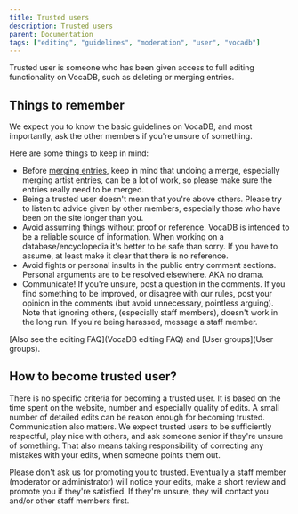 ---
title: Trusted users
description: Trusted users
parent: Documentation
tags: ["editing", "guidelines", "moderation", "user", "vocadb"]
---

Trusted user is someone who has been given access to full editing functionality on VocaDB, such as deleting or merging entries.

## Things to remember

We expect you to know the basic guidelines on VocaDB, and most importantly, ask the other members if you're unsure of something.

Here are some things to keep in mind:
* Before [merging entries](/docs/guidelines/merging-entries), keep in mind that undoing a merge, especially merging artist entries, can be a lot of work, so please make sure the entries really need to be merged.
* Being a trusted user doesn't mean that you're above others. Please try to listen to advice given by other members, especially those who have been on the site longer than you.
* Avoid assuming things without proof or reference. VocaDB is intended to be a reliable source of information. When working on a database/encyclopedia it's better to be safe than sorry. If you have to assume, at least make it clear that there is no reference.
* Avoid fights or personal insults in the public entry comment sections. Personal arguments are to be resolved elsewhere. AKA no drama.
* Communicate! If you're unsure, post a question in the comments. If you find something to be improved, or disagree with our rules, post your opinion in the comments (but avoid unnecessary, pointless arguing). Note that ignoring others, (especially staff members), doesn't work in the long run. If you're being harassed, message a staff member.

[Also see the editing FAQ](VocaDB editing FAQ) and [User groups](User groups).

## How to become trusted user?

There is no specific criteria for becoming a trusted user. It is based on the time spent on the website, number and especially quality of edits. A small number of detailed edits can be reason enough for becoming trusted. Communication also matters. We expect trusted users to be sufficiently respectful, play nice with others, and ask someone senior if they're unsure of something. That also means taking responsibility of correcting any mistakes with your edits, when someone points them out.

Please don't ask us for promoting you to trusted. Eventually a staff member (moderator or administrator) will notice your edits, make a short review and promote you if they're satisfied. If they're unsure, they will contact you and/or other staff members first.